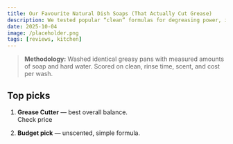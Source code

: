 ```yaml
---
title: Our Favourite Natural Dish Soaps (That Actually Cut Grease)
description: We tested popular “clean” formulas for degreasing power, ingredients, and value.
date: 2025-10-04
image: /placeholder.png
tags: [reviews, kitchen]
---
```


> **Methodology:** Washed identical greasy pans with measured amounts of soap and hard water. Scored on clean, rinse time, scent, and cost per wash.

## Top picks

1. **Grease Cutter** — best overall balance.  
   <AmazonLink asin="B07PGL2N7J">Check price</AmazonLink>

2. **Budget pick** — unscented, simple formula.

